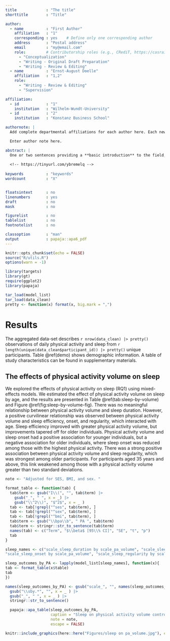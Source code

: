 ```yaml
---
title             : "The title"
shorttitle        : "Title"

author: 
  - name          : "First Author"
    affiliation   : "1"
    corresponding : yes    # Define only one corresponding author
    address       : "Postal address"
    email         : "my@email.com"
    role:         # Contributorship roles (e.g., CRediT, https://casrai.org/credit/)
      - "Conceptualization"
      - "Writing - Original Draft Preparation"
      - "Writing - Review & Editing"
  - name          : "Ernst-August Doelle"
    affiliation   : "1,2"
    role:
      - "Writing - Review & Editing"
      - "Supervision"

affiliation:
  - id            : "1"
    institution   : "Wilhelm-Wundt-University"
  - id            : "2"
    institution   : "Konstanz Business School"

authornote: |
  Add complete departmental affiliations for each author here. Each new line herein must be indented, like this line.

  Enter author note here.

abstract: |
  One or two sentences providing a **basic introduction** to the field,  comprehensible to a scientist in any discipline.
  
  <!-- https://tinyurl.com/ybremelq -->
  
keywords          : "keywords"
wordcount         : "X"


floatsintext      : no
linenumbers       : yes
draft             : no
mask              : no

figurelist        : no
tablelist         : no
footnotelist      : no

classoption       : "man"
output            : papaja::apa6_pdf
---
```


```r
knitr::opts_chunk$set(echo = FALSE)
source("R/utils.R")
options(warn = -1)
```

```r
library(targets)
library(gt)
require(ggplot2)
library(papaja)
```

```r
tar_load(model_list)
tar_load(data_clean)
pretty <- function(x) format(x, big.mark = ",")
```

# Results

The aggregated data-set describes `r nrow(data_clean) |> pretty()` observations of daily physical activity and sleep from `r length(unique(data_clean$participant_id)) |> pretty()` unique participants. Table \@ref(demo) shows demographic information. A table of study characteristics can be found in supplementary materials.

## The effects of physical activity volume on sleep

We explored the effects of physical activity on sleep (RQ1) using mixed-effects models. We estimated the effect of physical activity volume on sleep by age, and the results are presented in Table \@ref(tab:sleep-by-volume) and Figure \@ref(fig:sleep-by-volume-fig). There was no meaningful relationship between physical activity volume and sleep duration. However, a positive curvilinear relationship was observed between physical activity volume and sleep efficiency, onset, and regularity, which interacted with age. Sleep efficiency improved with greater physical activity volume, but improvements tapered off for older individuals. Physical activity volume and sleep onset had a positive association for younger individuals, but a negative association for older individuals, where sleep onset was reduced among those with the highest physical activity. There was a strong positive association between physical activity volume and sleep regularity, which was strongest among older participants. For participants aged 35 years and above, this link weakened among those with a physical activity volume greater than two standard deviations.

\renewcommand{\arraystretch}{0.7}

```r
note <- "Adjusted for SES, BMI, and sex. "

format_table <- function(tab) {
  tab$term <- gsub("I\\(", "", tab$term) |>
    gsub("_", " ", x = _) |>
    gsub("\\^2\\)", "$^2$", x = _ )
  tab <- tab[!grepl("^ses", tab$term), ]
  tab <- tab[!grepl("^sex", tab$term), ]
  tab <- tab[!grepl("^bmi", tab$term), ]
  tab$term <- gsub("\\bpa\\b", " PA ", tab$term)
  tab$term <- stringr::str_to_sentence(tab$term)
  names(tab) <- c("Term", "$\\beta$ [95\\% CI]", "SE", "t", "p")
  tab
}

sleep_names <- c("scale_sleep_duration by scale_pa_volume", "scale_sleep_efficiency by scale_pa_volume", 
"scale_sleep_onset by scale_pa_volume", "scale_sleep_regularity by scale_pa_volume")

sleep_outcomes_by_PA <- lapply(model_list[sleep_names], function(x){
tab <- format_table(x$table)  
tab
})

names(sleep_outcomes_by_PA) <- gsub("scale_", "", names(sleep_outcomes_by_PA)) |> 
  gsub("\\sby.*", "", x = _ ) |> 
  gsub("_", " ", x = _ ) |> 
  stringr::str_to_sentence()

  papaja::apa_table(sleep_outcomes_by_PA,
                    caption = "Sleep on physical activity volume controlling for SES, gender and BMI",
                    note = note,
                    escape = FALSE)
```

```r
knitr::include_graphics(here::here("Figures/sleep on pa_volume.jpg"), error = FALSE)


```

